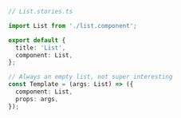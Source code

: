 ```ts
// List.stories.ts

import List from './list.component';

export default {
  title: 'List',
  component: List,  
};

// Always an empty list, not super interesting
const Template = (args: List) => ({
  component: List,
  props: args,
});

```